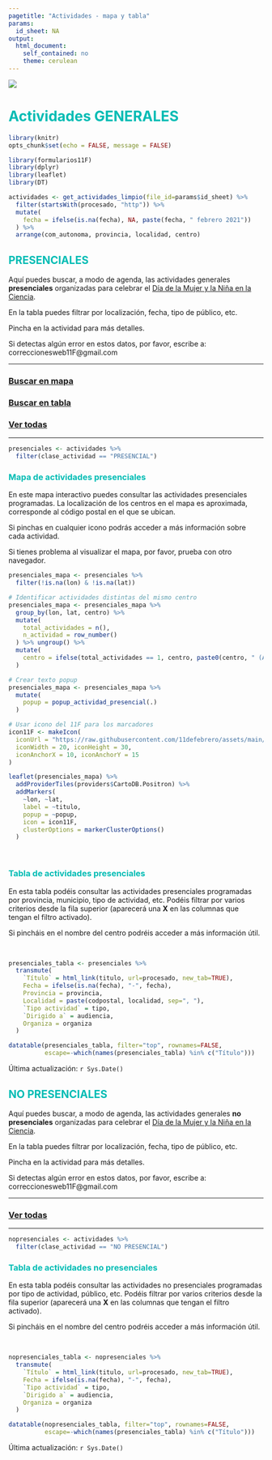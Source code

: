 ---
pagetitle: "Actividades - mapa y tabla"
params:
  id_sheet: NA
output: 
  html_document: 
    self_contained: no
    theme: cerulean
---


![](https://raw.githubusercontent.com/11defebrero/assets/main/images/banner11F.png)


<style type="text/css">

h1 {
  color: #00BCB4;
}
h2 {
  color: #00BCB4;
}
h3 {
  color: #00BCB4;
}
h4 {
  color: #00BCB4;
}
h5 {
  color: #00BCB4;
}
li {
  color: #00BCB4;
}
</style>



# Actividades GENERALES {.tabset .tabset-fade .tabset-pills}


```{r include=FALSE}
library(knitr)
opts_chunk$set(echo = FALSE, message = FALSE)
```

```{r}
library(formularios11F)
library(dplyr)
library(leaflet)
library(DT)
```

```{r}

actividades <- get_actividades_limpio(file_id=params$id_sheet) %>%
  filter(startsWith(procesado, "http")) %>% 
  mutate(
    fecha = ifelse(is.na(fecha), NA, paste(fecha, " febrero 2021"))
  ) %>% 
  arrange(com_autonoma, provincia, localidad, centro)

```



## PRESENCIALES


Aquí puedes buscar, a modo de agenda, las actividades generales **presenciales** organizadas para celebrar el [Día de la Mujer y la Niña en la Ciencia](https://11defebrero.org/).

En la tabla puedes filtrar por localización, fecha, tipo de público, etc.

Pincha en la actividad para más detalles.

Si detectas algún error en estos datos, por favor, escribe a: correccionesweb11F@gmail.com


-------------

### [Buscar en mapa](#mapa-de-actividades-presenciales)

### [Buscar en tabla](#tabla-de-actividades-presenciales)

### [Ver todas](https://11defebrero.org/category/actividades2021/){target="_blank"}

-------------


```{r}

presenciales <- actividades %>% 
  filter(clase_actividad == "PRESENCIAL")

```


### Mapa de actividades presenciales

En este mapa interactivo puedes consultar las actividades presenciales programadas. La localización de los centros en el mapa es aproximada, corresponde al código postal en el que se ubican.

Si pinchas en cualquier icono podrás acceder a más información sobre cada actividad. 

Si tienes problema al visualizar el mapa, por favor, prueba con otro navegador.

```{r}

presenciales_mapa <- presenciales %>%
  filter(!is.na(lon) & !is.na(lat))

# Identificar actividades distintas del mismo centro
presenciales_mapa <- presenciales_mapa %>% 
  group_by(lon, lat, centro) %>% 
  mutate(
    total_actividades = n(),
    n_actividad = row_number()
  ) %>% ungroup() %>% 
  mutate(
    centro = ifelse(total_actividades == 1, centro, paste0(centro, " (Actividad ", n_actividad, ")"))
  )

# Crear texto popup
presenciales_mapa <- presenciales_mapa %>% 
  mutate(
    popup = popup_actividad_presencial(.)
  )

```

```{r mapa1, out.width='100%', eval=TRUE}

# Usar icono del 11F para los marcadores
icon11F <- makeIcon(
  iconUrl = "https://raw.githubusercontent.com/11defebrero/assets/main/images/logo_presenciales.png",
  iconWidth = 20, iconHeight = 30,
  iconAnchorX = 10, iconAnchorY = 15
)

leaflet(presenciales_mapa) %>%
  addProviderTiles(providers$CartoDB.Positron) %>% 
  addMarkers(
    ~lon, ~lat, 
    label = ~titulo, 
    popup = ~popup, 
    icon = icon11F,  
    clusterOptions = markerClusterOptions()
  )

```

<br/>


### Tabla de actividades presenciales

En esta tabla podéis consultar las actividades presenciales programadas por provincia, municipio, tipo de actividad, etc. Podéis filtrar por varios criterios desde la fila superior (aparecerá una **X** en las columnas que tengan el filtro activado). 

Si pincháis en el nombre del centro podréis acceder a más información útil. 

<br/>

```{r}

presenciales_tabla <- presenciales %>% 
  transmute(
    `Título` = html_link(titulo, url=procesado, new_tab=TRUE),
    Fecha = ifelse(is.na(fecha), "-", fecha),
    Provincia = provincia,
    Localidad = paste(codpostal, localidad, sep=", "),
    `Tipo actividad` = tipo,
    `Dirigido a` = audiencia,
    Organiza = organiza
  )

```

```{r tabla1}

datatable(presenciales_tabla, filter="top", rownames=FALSE, 
          escape=-which(names(presenciales_tabla) %in% c("Título")))

```


Última actualización: `r Sys.Date()`




## NO PRESENCIALES 


Aquí puedes buscar, a modo de agenda, las actividades generales **no presenciales** organizadas para celebrar el [Día de la Mujer y la Niña en la Ciencia](https://11defebrero.org/).

En la tabla puedes filtrar por localización, fecha, tipo de público, etc.

Pincha en la actividad para más detalles.

Si detectas algún error en estos datos, por favor, escribe a: correccionesweb11F@gmail.com

-------------

### [Ver todas](https://11defebrero.org/category/actividades2021/){target="_blank"}

-------------


```{r}

nopresenciales <- actividades %>% 
  filter(clase_actividad == "NO PRESENCIAL")

```


### Tabla de actividades no presenciales

En esta tabla podéis consultar las actividades no presenciales programadas por tipo de actividad, público, etc. Podéis filtrar por varios criterios desde la fila superior (aparecerá una **X** en las columnas que tengan el filtro activado). 

Si pincháis en el nombre del centro podréis acceder a más información útil. 

<br/>

```{r}

nopresenciales_tabla <- nopresenciales %>% 
  transmute(
    `Título` = html_link(titulo, url=procesado, new_tab=TRUE),
    Fecha = ifelse(is.na(fecha), "-", fecha),
    `Tipo actividad` = tipo,
    `Dirigido a` = audiencia,
    Organiza = organiza
  )

```

```{r tabla2}

datatable(nopresenciales_tabla, filter="top", rownames=FALSE, 
          escape=-which(names(presenciales_tabla) %in% c("Título")))

```


Última actualización: `r Sys.Date()`


